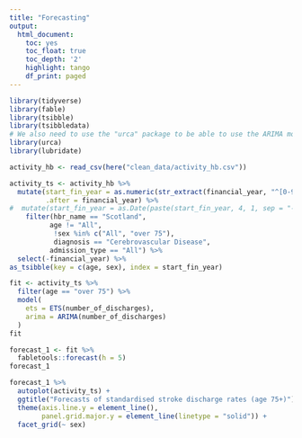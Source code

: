 ```yaml
---
title: "Forecasting"
output:
  html_document:
    toc: yes
    toc_float: true
    toc_depth: '2'
    highlight: tango
    df_print: paged
---
```


```r
library(tidyverse)
library(fable)
library(tsibble)
library(tsibbledata)
# We also need to use the "urca" package to be able to use the ARIMA model
library(urca)
library(lubridate)
```

```r
activity_hb <- read_csv(here("clean_data/activity_hb.csv")) 

activity_ts <- activity_hb %>% 
  mutate(start_fin_year = as.numeric(str_extract(financial_year, "^[0-9]{4}")), 
         .after = financial_year) %>% 
#  mutate(start_fin_year = as.Date(paste(start_fin_year, 4, 1, sep = "-"))) %>% 
    filter(hbr_name == "Scotland",
          age != "All",
           !sex %in% c("All", "over 75"),
           diagnosis == "Cerebrovascular Disease", 
          admission_type == "All") %>% 
  select(-financial_year) %>% 
as_tsibble(key = c(age, sex), index = start_fin_year)
```



```r
fit <- activity_ts %>%
  filter(age == "over 75") %>% 
  model(
    ets = ETS(number_of_discharges),
    arima = ARIMA(number_of_discharges)
  )
fit
```

```r
forecast_1 <- fit %>%
  fabletools::forecast(h = 5)
forecast_1

```

```r
forecast_1 %>%
  autoplot(activity_ts) +
  ggtitle("Forecasts of standardised stroke discharge rates (age 75+)") +
  theme(axis.line.y = element_line(),
        panel.grid.major.y = element_line(linetype = "solid")) +
  facet_grid(~ sex)
```

